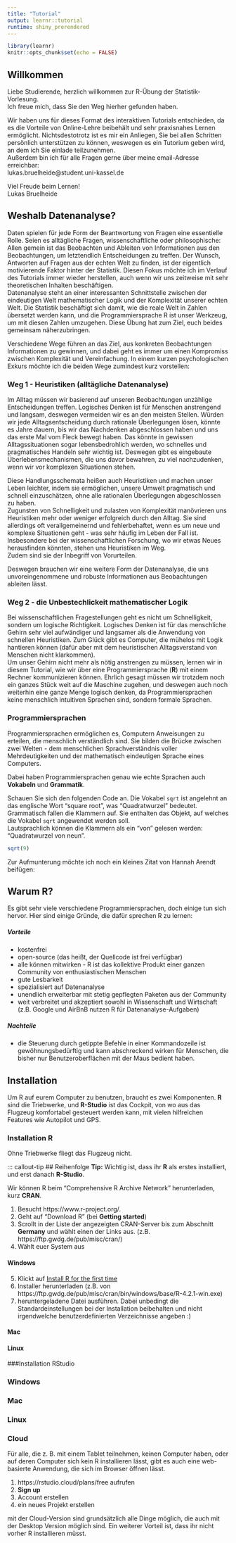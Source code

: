 ```yaml
---
title: "Tutorial"
output: learnr::tutorial
runtime: shiny_prerendered
---
```


```r
library(learnr)
knitr::opts_chunk$set(echo = FALSE)
```

## Willkommen
Liebe Studierende, herzlich willkommen zur R-Übung der Statistik-Vorlesung.  
Ich freue mich, dass Sie den Weg hierher gefunden haben. 
  
Wir haben uns für dieses Format des interaktiven Tutorials entschieden, da es die Vorteile von Online-Lehre beibehält und sehr praxisnahes Lernen ermöglicht.   Nichtsdestotrotz ist es mir ein Anliegen, Sie bei allen Schritten persönlich unterstützen zu können, weswegen es ein Tutorium geben wird, an dem ich Sie einlade teilzunehmen.   
Außerdem bin ich für alle Fragen gerne über meine email-Adresse erreichbar:  
lukas.bruelheide@student.uni-kassel.de

Viel Freude beim Lernen!  
Lukas Bruelheide

## Weshalb Datenanalyse?
Daten spielen für jede Form der Beantwortung von Fragen eine essentielle Rolle.   Seien es alltägliche Fragen, wissenschaftliche oder philosophische: Allen gemein ist das Beobachten und Ableiten von Informationen aus den Beobachtungen, um letztendlich Entscheidungen zu treffen. Der Wunsch, Antworten auf Fragen aus der echten Welt zu finden, ist der eigentlich motivierende Faktor hinter der Statistik. Diesen Fokus möchte ich im Verlauf des Tutorials immer wieder herstellen, auch wenn wir uns zeitweise mit sehr theoretischen Inhalten beschäftigen.  
Datenanalyse steht an einer interessanten Schnittstelle zwischen der eindeutigen Welt mathematischer Logik und der Komplexität unserer echten Welt. Die Statistik beschäftigt sich damit, wie die reale Welt in Zahlen übersetzt werden kann, und die Programmiersprache R ist unser Werkzeug, um mit diesen Zahlen umzugehen. Diese Übung hat zum Ziel, euch beides gemeinsam näherzubringen. 

Verschiedene Wege führen an das Ziel, aus konkreten Beobachtungen Informationen zu gewinnen, und dabei geht es immer um einen Kompromiss zwischen Komplexität und Vereinfachung. In einem kurzen psychologischen Exkurs möchte ich die beiden Wege zumindest kurz vorstellen: 

### Weg 1 - Heuristiken (alltägliche Datenanalyse)

Im Alltag müssen wir basierend auf unseren Beobachtungen unzählige Entscheidungen treffen. Logisches Denken ist für Menschen anstrengend und langsam, deswegen vermeiden wir es an den meisten Stellen. Würden wir jede Alltagsentscheidung durch rationale Überlegungen lösen, könnte es Jahre dauern, bis wir das Nachdenken abgeschlossen haben und uns das erste Mal vom Fleck bewegt haben. Das könnte in gewissen Alltagssituationen sogar lebensbedrohlich werden, wo schnelles und pragmatisches Handeln sehr wichtig ist. Deswegen gibt es eingebaute Überlebensmechanismen, die uns davor bewahren, zu viel nachzudenken, wenn wir vor komplexen Situationen stehen.  

Diese Handlungsschemata heißen auch Heuristiken und machen unser Leben leichter, indem sie ermöglichen, unsere Umwelt pragmatisch und schnell einzuschätzen, ohne alle rationalen Überlegungen abgeschlossen zu haben.   
Zugunsten von Schnelligkeit und zulasten von Komplexität manövrieren uns Heuristiken mehr oder weniger erfolgreich durch den Alltag. Sie sind allerdings oft verallgemeinernd und fehlerbehaftet, wenn es um neue und komplexe Situationen geht - was sehr häufig im Leben der Fall ist. Insbesondere bei der wissenschaftlichen Forschung, wo wir etwas Neues herausfinden könnten, stehen uns Heuristiken im Weg.  
Zudem sind sie der Inbegriff von Vorurteilen.  

Deswegen brauchen wir eine weitere Form der Datenanalyse, die uns unvoreingenommene und robuste Informationen aus Beobachtungen ableiten lässt.  

### Weg 2 - die Unbestechlickeit mathematischer Logik

Bei wissenschaftlichen Fragestellungen geht es nicht um Schnelligkeit, sondern um logische Richtigkeit. Logisches Denken ist für das menschliche Gehirn sehr viel aufwändiger und langsamer als die Anwendung von schnellen Heuristiken.
Zum Glück gibt es Computer, die mühelos mit Logik hantieren können (dafür aber mit dem heuristischen Alltagsverstand von Menschen nicht klarkommen).  
Um unser Gehirn nicht mehr als nötig anstrengen zu müssen, lernen wir in diesem Tutorial, wie wir über eine Programmiersprache (**R**) mit einem Rechner kommunizieren können. Ehrlich gesagt müssen wir trotzdem noch ein ganzes Stück weit auf die Maschine zugehen, und deswegen auch noch weiterhin eine ganze Menge logisch denken, da Programmiersprachen keine menschlich intuitiven Sprachen sind, sondern formale Sprachen. 

### Programmiersprachen

Programmiersprachen ermöglichen es, Computern Anweisungen zu erteilen, die menschlich verständlich sind. Sie bilden die 
Brücke zwischen zwei Welten - dem menschlichen Sprachverständnis voller Mehrdeutigkeiten und der mathematisch eindeutigen Sprache eines Computers.  

Dabei haben Programmiersprachen genau wie echte Sprachen auch **Vokabeln** und **Grammatik**.

Schauen Sie sich den folgenden Code an. Die Vokabel `sqrt` ist angelehnt an das englische Wort "square root", was "Quadratwurzel" bedeutet.
Grammatisch fallen die Klammern auf. Sie enthalten das Objekt, auf welches die Vokabel `sqrt` angewendet werden soll.  
Lautsprachlich können die Klammern als ein "von" gelesen werden: "Quadratwurzel von neun". 

```r
sqrt(9)
```


Zur Aufmunterung möchte ich noch ein kleines Zitat von Hannah Arendt beifügen:

## Warum R?
Es gibt sehr viele verschiedene Programmiersprachen, doch einige tun sich hervor.  Hier sind einige Gründe, die dafür sprechen R zu lernen:

##### Vorteile
* kostenfrei
* open-source (das heißt, der Quellcode ist frei verfügbar)
* alle können mitwirken - R ist das kollektive Produkt einer ganzen Community von enthusiastischen Menschen
* gute Lesbarkeit
* spezialisiert auf Datenanalyse
* unendlich erweiterbar mit stetig gepflegten Paketen aus der Community
* weit verbreitet und akzeptiert sowohl in Wissenschaft und Wirtschaft (z.B. Google und AirBnB nutzen R für Datenanalyse-Aufgaben)

##### Nachteile
* die Steuerung durch getippte Befehle in einer Kommandozeile ist gewöhnungsbedürftig und kann abschreckend wirken für Menschen, die bisher nur Benutzeroberflächen mit der Maus bedient haben. 


## Installation
  
Um R auf eurem Computer zu benutzen, braucht es zwei Komponenten. 
**R** sind die Triebwerke, und **R-Studio** ist das Cockpit, von wo aus das Flugzeug komfortabel gesteuert werden kann, mit vielen hilfreichen Features wie Autopilot und GPS.

### Installation R
Ohne Triebwerke fliegt das Flugzeug nicht.

::: callout-tip
## Reihenfolge
**Tip:** Wichtig ist, dass ihr **R** als erstes installiert, und erst danach **R-Studio**.

Wir können R beim "Comprehensive R Archive Network" herunterladen, kurz **CRAN**.

1. Besucht https://www.r-project.org/.
2. Geht auf "Download R" (bei **Getting started**)
3. Scrollt in der Liste der angezeigten CRAN-Server bis zum Abschnitt **Germany** und wählt einen der Links aus. (z.B. https://ftp.gwdg.de/pub/misc/cran/)
4. Wählt euer System aus

#### Windows
5. Klickt auf [Install R for the first time](https://ftp.gwdg.de/pub/misc/cran/bin/windows/base/)
6. Installer herunterladen (z.B. von https://ftp.gwdg.de/pub/misc/cran/bin/windows/base/R-4.2.1-win.exe)
6. heruntergeladene Datei ausführen. Dabei unbedingt die Standardeinstellungen bei der Installation beibehalten und nicht irgendwelche benutzerdefinierten Verzeichnisse angeben :)

#### Mac

#### Linux



###Installation RStudio

### Windows

### Mac


### Linux

### Cloud
Für alle, die z. B. mit einem Tablet teilnehmen, keinen Computer haben, oder auf deren Computer sich kein R installieren lässt, gibt es auch eine web-basierte Anwendung, die sich im Browser öffnen lässt.

1. https://rstudio.cloud/plans/free aufrufen
2. **Sign up**
3. Account erstellen
4. ein neues Projekt erstellen

mit der Cloud-Version sind grundsätzlich alle Dinge möglich, die auch mit der Desktop Version möglich sind.  Ein weiterer Vorteil ist, dass ihr nicht vorher R installieren müsst. 
